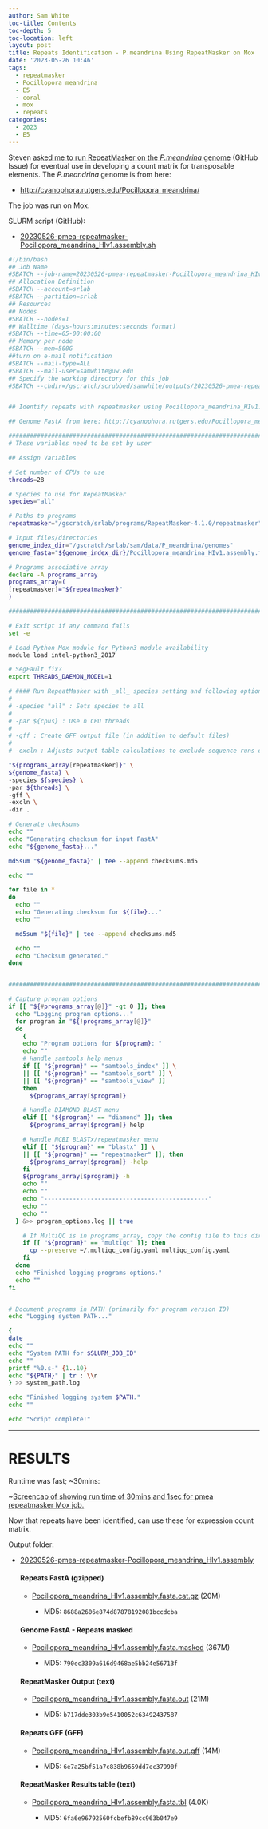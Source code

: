```yaml
---
author: Sam White
toc-title: Contents
toc-depth: 5
toc-location: left
layout: post
title: Repeats Identification - P.meandrina Using RepeatMasker on Mox
date: '2023-05-26 10:46'
tags: 
  - repeatmasker
  - Pocillopora meandrina
  - E5
  - coral
  - mox
  - repeats
categories: 
  - 2023
  - E5
---
```

Steven [asked me to run RepeatMasker on the _P.meandrina_ genome](https://github.com/urol-e5/deep-dive/issues/4) (GitHub Issue) for eventual use in developing a count matrix for transposable elements. The _P.meandrina_ genome is from here:

- [http://cyanophora.rutgers.edu/Pocillopora_meandrina/](http://cyanophora.rutgers.edu/Pocillopora_meandrina/)

The job was run on Mox.

SLURM script (GitHub):

- [20230526-pmea-repeatmasker-Pocillopora_meandrina_HIv1.assembly.sh](https://github.com/RobertsLab/sams-notebook/blob/master/sbatch_scripts/20230526-pmea-repeatmasker-Pocillopora_meandrina_HIv1.assembly.sh)

```bash
#!/bin/bash
## Job Name
#SBATCH --job-name=20230526-pmea-repeatmasker-Pocillopora_meandrina_HIv1.assembly
## Allocation Definition
#SBATCH --account=srlab
#SBATCH --partition=srlab
## Resources
## Nodes
#SBATCH --nodes=1
## Walltime (days-hours:minutes:seconds format)
#SBATCH --time=05-00:00:00
## Memory per node
#SBATCH --mem=500G
##turn on e-mail notification
#SBATCH --mail-type=ALL
#SBATCH --mail-user=samwhite@uw.edu
## Specify the working directory for this job
#SBATCH --chdir=/gscratch/scrubbed/samwhite/outputs/20230526-pmea-repeatmasker-Pocillopora_meandrina_HIv1.assembly


## Identify repeats with repeatmasker using Pocillopora_meandrina_HIv1.assembly

## Genome FastA from here: http://cyanophora.rutgers.edu/Pocillopora_meandrina

###################################################################################
# These variables need to be set by user

## Assign Variables

# Set number of CPUs to use
threads=28

# Species to use for RepeatMasker
species="all"

# Paths to programs
repeatmasker="/gscratch/srlab/programs/RepeatMasker-4.1.0/repeatmasker"

# Input files/directories
genome_index_dir="/gscratch/srlab/sam/data/P_meandrina/genomes"
genome_fasta="${genome_index_dir}/Pocillopora_meandrina_HIv1.assembly.fasta"

# Programs associative array
declare -A programs_array
programs_array=(
[repeatmasker]="${repeatmasker}"
)

###################################################################################################

# Exit script if any command fails
set -e

# Load Python Mox module for Python3 module availability
module load intel-python3_2017

# SegFault fix?
export THREADS_DAEMON_MODEL=1

# #### Run RepeatMasker with _all_ species setting and following options:
# 
# -species "all" : Sets species to all
# 
# -par ${cpus} : Use n CPU threads
# 
# -gff : Create GFF output file (in addition to default files)
# 
# -excln : Adjusts output table calculations to exclude sequence runs of >=25 Ns. Useful for draft genome assemblies.

"${programs_array[repeatmasker]}" \
${genome_fasta} \
-species ${species} \
-par ${threads} \
-gff \
-excln \
-dir .

# Generate checksums
echo ""
echo "Generating checksum for input FastA"
echo "${genome_fasta}..."

md5sum "${genome_fasta}" | tee --append checksums.md5

echo ""

for file in *
do
  echo ""
  echo "Generating checksum for ${file}..."
  echo ""

  md5sum "${file}" | tee --append checksums.md5

  echo ""
  echo "Checksum generated."
done


#######################################################################################################

# Capture program options
if [[ "${#programs_array[@]}" -gt 0 ]]; then
  echo "Logging program options..."
  for program in "${!programs_array[@]}"
  do
    {
    echo "Program options for ${program}: "
    echo ""
    # Handle samtools help menus
    if [[ "${program}" == "samtools_index" ]] \
    || [[ "${program}" == "samtools_sort" ]] \
    || [[ "${program}" == "samtools_view" ]]
    then
      ${programs_array[$program]}

    # Handle DIAMOND BLAST menu
    elif [[ "${program}" == "diamond" ]]; then
      ${programs_array[$program]} help

    # Handle NCBI BLASTx/repeatmasker menu
    elif [[ "${program}" == "blastx" ]] \
    || [[ "${program}" == "repeatmasker" ]]; then
      ${programs_array[$program]} -help
    fi
    ${programs_array[$program]} -h
    echo ""
    echo ""
    echo "----------------------------------------------"
    echo ""
    echo ""
  } &>> program_options.log || true

    # If MultiQC is in programs_array, copy the config file to this directory.
    if [[ "${program}" == "multiqc" ]]; then
      cp --preserve ~/.multiqc_config.yaml multiqc_config.yaml
    fi
  done
  echo "Finished logging programs options."
  echo ""
fi


# Document programs in PATH (primarily for program version ID)
echo "Logging system PATH..."

{
date
echo ""
echo "System PATH for $SLURM_JOB_ID"
echo ""
printf "%0.s-" {1..10}
echo "${PATH}" | tr : \\n
} >> system_path.log

echo "Finished logging system $PATH."
echo ""

echo "Script complete!"
```


---

# RESULTS

Runtime was fast; ~30mins:

~[Screencap of showing run time of 30mins and 1sec for pmea repeatmasker Mox job.](https://github.com/RobertsLab/sams-notebook/blob/master/images/screencaps/20230526-pmea-repeatmasker-Pocillopora_meandrina_HIv1.assembly_runtime.png?raw=true)


Now that repeats have been identified, can use these for expression count matrix.


Output folder:

- [20230526-pmea-repeatmasker-Pocillopora_meandrina_HIv1.assembly](https://gannet.fish.washington.edu/Atumefaciens/20230526-pmea-repeatmasker-Pocillopora_meandrina_HIv1.assembly)

  #### Repeats FastA (gzipped)
  - [Pocillopora_meandrina_HIv1.assembly.fasta.cat.gz](https://gannet.fish.washington.edu/Atumefaciens/20230526-pmea-repeatmasker-Pocillopora_meandrina_HIv1.assembly/Pocillopora_meandrina_HIv1.assembly.fasta.cat.gz) (20M)

    - MD5: `8688a2606e874d87878192081bccdcba`

  #### Genome FastA - Repeats masked
  - [Pocillopora_meandrina_HIv1.assembly.fasta.masked](https://gannet.fish.washington.edu/Atumefaciens/20230526-pmea-repeatmasker-Pocillopora_meandrina_HIv1.assembly/Pocillopora_meandrina_HIv1.assembly.fasta.masked) (367M)

    - MD5: `790ec3309a616d9468ae5bb24e56713f`

  #### RepeatMasker Output (text)
  - [Pocillopora_meandrina_HIv1.assembly.fasta.out](https://gannet.fish.washington.edu/Atumefaciens/20230526-pmea-repeatmasker-Pocillopora_meandrina_HIv1.assembly/Pocillopora_meandrina_HIv1.assembly.fasta.out) (21M)

    - MD5: `b717dde303b9e5410052c63492437587`

  #### Repeats GFF (GFF)
  - [Pocillopora_meandrina_HIv1.assembly.fasta.out.gff](https://gannet.fish.washington.edu/Atumefaciens/20230526-pmea-repeatmasker-Pocillopora_meandrina_HIv1.assembly/Pocillopora_meandrina_HIv1.assembly.fasta.out.gff) (14M)

    - MD5: `6e7a25bf51a7c838b9659dd7ec37990f`

  #### RepeatMasker Results table (text)
  - [Pocillopora_meandrina_HIv1.assembly.fasta.tbl](https://gannet.fish.washington.edu/Atumefaciens/20230526-pmea-repeatmasker-Pocillopora_meandrina_HIv1.assembly/Pocillopora_meandrina_HIv1.assembly.fasta.tbl) (4.0K)

    - MD5: `6fa6e96792560fcbefb89cc963b047e9`
